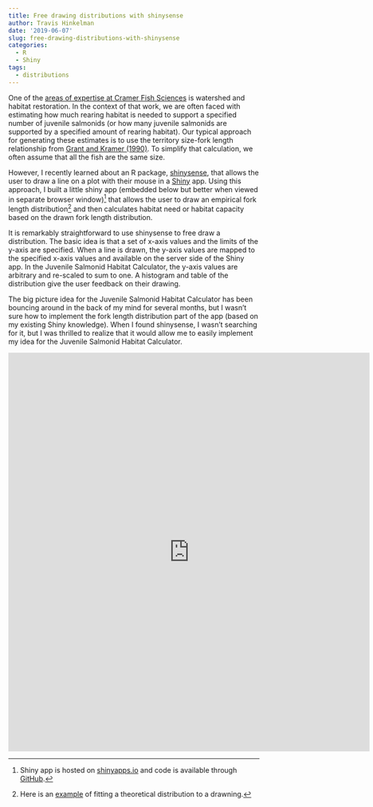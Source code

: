 ```yaml
---
title: Free drawing distributions with shinysense
author: Travis Hinkelman
date: '2019-06-07'
slug: free-drawing-distributions-with-shinysense
categories:
  - R
  - Shiny
tags:
  - distributions
---
```

One of the [areas of expertise at Cramer Fish Sciences](https://www.fishsciences.net/expertise/) is watershed and habitat restoration. In the context of that work, we are often faced with estimating how much rearing habitat is needed to support a specified number of juvenile salmonids (or how many juvenile salmonids are supported by a specified amount of rearing habitat). Our typical approach for generating these estimates is to use the territory size-fork length relationship from [Grant and Kramer (1990)](https://doi.org/10.1139/f90-197). To simplify that calculation, we often assume that all the fish are the same size. 

However, I recently learned about an R package, [shinysense](https://github.com/nstrayer/shinysense), that allows the user to draw a line on a plot with their mouse in a [Shiny](https://shiny.rstudio.com/) app. Using this approach, I built a little shiny app (embedded below but better when viewed in separate browser window)^[Shiny app is hosted on [shinyapps.io](https://fishsciences.shinyapps.io/juvenile-salmonid-habitat-calculator/) and code is available through [GitHub](https://github.com/fishsciences/juvenile-salmonid-habitat-calculator).] that allows the user to draw an empirical fork length distribution^[Here is an [example](https://nstrayer.shinyapps.io/drawadist/) of fitting a theoretical distribution to a drawning.] and then calculates habitat need or habitat capacity based on the drawn fork length distribution.

It is remarkably straightforward to use shinysense to free draw a distribution. The basic idea is that a set of x-axis values and the limits of the y-axis are specified. When a line is drawn, the y-axis values are mapped to the specified x-axis values and available on the server side of the Shiny app. In the Juvenile Salmonid Habitat Calculator, the y-axis values are arbitrary and re-scaled to sum to one. A histogram and table of the distribution give the user feedback on their drawing. 

The big picture idea for the Juvenile Salmonid Habitat Calculator has been bouncing around in the back of my mind for several months, but I wasn't sure how to implement the fork length distribution part of the app (based on my existing Shiny knowledge). When I found shinysense, I wasn't searching for it, but I was thrilled to realize that it would allow me to easily implement my idea for the Juvenile Salmonid Habitat Calculator.


<iframe width="725" height="800" scrolling="yes" frameborder="no" src="https://fishsciences.shinyapps.io/juvenile-salmonid-habitat-calculator/"> </iframe>
